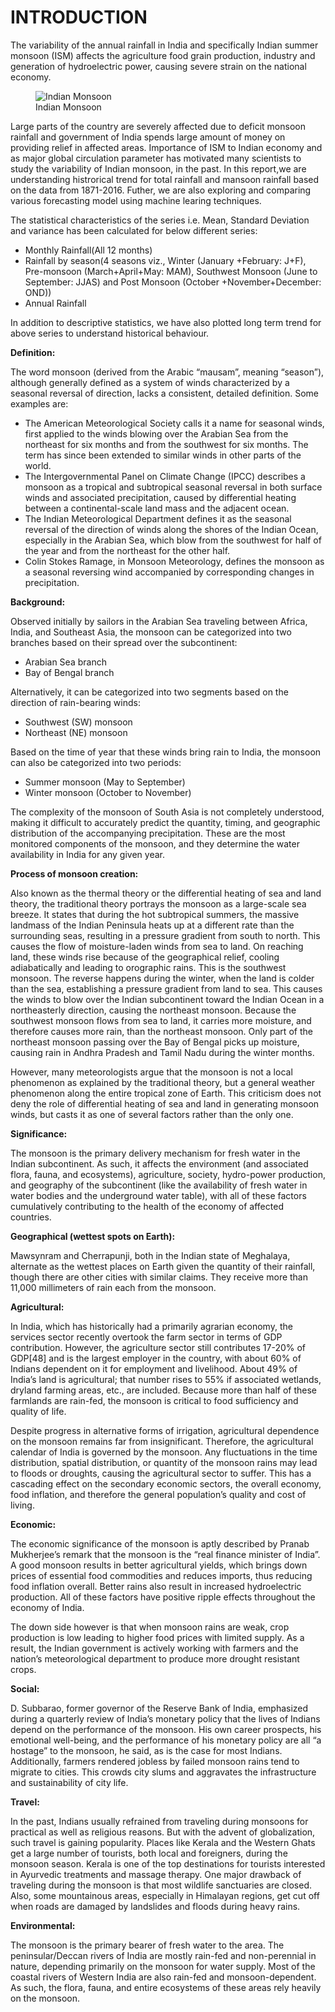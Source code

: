 # INTRODUCTION {#intro}

The variability of the annual rainfall in India and specifically Indian summer monsoon (ISM) affects the agriculture food grain production, industry and generation of hydroelectric power, causing severe strain on the national economy. 

![Indian Monsoon](Indian_monsoon.PNG)

Large parts of the country are severely affected due to deficit monsoon rainfall and government of India spends large amount of money on providing relief in affected areas. Importance of ISM to Indian economy and as major global circulation parameter has motivated many scientists to study the variability of Indian monsoon, in the past. In this report,we are understanding histrorical trend for total rainfall and mansoon rainfall based on the data from 1871-2016. Futher, we are also exploring and comparing various forecasting model using machine learing techniques.

The statistical characteristics of the series i.e. Mean, Standard Deviation and variance has been calculated for below different series:

 + Monthly Rainfall(All 12 months)
 + Rainfall by season(4 seasons viz., Winter (January +February: J+F), Pre-monsoon (March+April+May: MAM), Southwest Monsoon (June to September: JJAS) and Post Monsoon (October +November+December: OND))
 + Annual Rainfall
 
In addition to descriptive statistics, we have also plotted long term trend for above series to understand historical behaviour.  

**Definition:**

The word monsoon (derived from the Arabic "mausam", meaning "season"), although generally defined as a system of winds characterized by a seasonal reversal of direction, lacks a consistent, detailed definition. Some examples are:

 + The American Meteorological Society calls it a name for seasonal winds, first applied to the winds blowing over the Arabian Sea from the northeast for six months and from the southwest for six months. The term has since been extended to similar winds in other parts of the world.
 + The Intergovernmental Panel on Climate Change (IPCC) describes a monsoon as a tropical and subtropical seasonal reversal in both surface winds and associated precipitation, caused by differential heating between a continental-scale land mass and the adjacent ocean.
 + The Indian Meteorological Department defines it as the seasonal reversal of the direction of winds along the shores of the Indian Ocean, especially in the Arabian Sea, which blow from the southwest for half of the year and from the northeast for the other half.
 + Colin Stokes Ramage, in Monsoon Meteorology, defines the monsoon as a seasonal reversing wind accompanied by corresponding changes in precipitation. 

**Background:**

Observed initially by sailors in the Arabian Sea traveling between Africa, India, and Southeast Asia, the monsoon can be categorized into two branches based on their spread over the subcontinent:

 + Arabian Sea branch
 + Bay of Bengal branch

Alternatively, it can be categorized into two segments based on the direction of rain-bearing winds:

 + Southwest (SW) monsoon
 + Northeast (NE) monsoon

Based on the time of year that these winds bring rain to India, the monsoon can also be categorized into two periods:

 + Summer monsoon (May to September)
 + Winter monsoon (October to November)

The complexity of the monsoon of South Asia is not completely understood, making it difficult to accurately predict the quantity, timing, and geographic distribution of the accompanying precipitation. These are the most monitored components of the monsoon, and they determine the water availability in India for any given year.

**Process of monsoon creation:**

Also known as the thermal theory or the differential heating of sea and land theory, the traditional theory portrays the monsoon as a large-scale sea breeze. It states that during the hot subtropical summers, the massive landmass of the Indian Peninsula heats up at a different rate than the surrounding seas, resulting in a pressure gradient from south to north. This causes the flow of moisture-laden winds from sea to land. On reaching land, these winds rise because of the geographical relief, cooling adiabatically and leading to orographic rains. This is the southwest monsoon. The reverse happens during the winter, when the land is colder than the sea, establishing a pressure gradient from land to sea. This causes the winds to blow over the Indian subcontinent toward the Indian Ocean in a northeasterly direction, causing the northeast monsoon. Because the southwest monsoon flows from sea to land, it carries more moisture, and therefore causes more rain, than the northeast monsoon. Only part of the northeast monsoon passing over the Bay of Bengal picks up moisture, causing rain in Andhra Pradesh and Tamil Nadu during the winter months.

However, many meteorologists argue that the monsoon is not a local phenomenon as explained by the traditional theory, but a general weather phenomenon along the entire tropical zone of Earth. This criticism does not deny the role of differential heating of sea and land in generating monsoon winds, but casts it as one of several factors rather than the only one.

**Significance:**

The monsoon is the primary delivery mechanism for fresh water in the Indian subcontinent. As such, it affects the environment (and associated flora, fauna, and ecosystems), agriculture, society, hydro-power production, and geography of the subcontinent (like the availability of fresh water in water bodies and the underground water table), with all of these factors cumulatively contributing to the health of the economy of affected countries.

**Geographical (wettest spots on Earth):**

Mawsynram and Cherrapunji, both in the Indian state of Meghalaya, alternate as the wettest places on Earth given the quantity of their rainfall, though there are other cities with similar claims. They receive more than 11,000 millimeters of rain each from the monsoon.

**Agricultural:**

In India, which has historically had a primarily agrarian economy, the services sector recently overtook the farm sector in terms of GDP contribution. However, the agriculture sector still contributes 17-20% of GDP[48] and is the largest employer in the country, with about 60% of Indians dependent on it for employment and livelihood. About 49% of India's land is agricultural; that number rises to 55% if associated wetlands, dryland farming areas, etc., are included. Because more than half of these farmlands are rain-fed, the monsoon is critical to food sufficiency and quality of life.

Despite progress in alternative forms of irrigation, agricultural dependence on the monsoon remains far from insignificant. Therefore, the agricultural calendar of India is governed by the monsoon. Any fluctuations in the time distribution, spatial distribution, or quantity of the monsoon rains may lead to floods or droughts, causing the agricultural sector to suffer. This has a cascading effect on the secondary economic sectors, the overall economy, food inflation, and therefore the general population's quality and cost of living.

**Economic:**

The economic significance of the monsoon is aptly described by Pranab Mukherjee's remark that the monsoon is the "real finance minister of India". A good monsoon results in better agricultural yields, which brings down prices of essential food commodities and reduces imports, thus reducing food inflation overall. Better rains also result in increased hydroelectric production. All of these factors have positive ripple effects throughout the economy of India.

The down side however is that when monsoon rains are weak, crop production is low leading to higher food prices with limited supply. As a result, the Indian government is actively working with farmers and the nation's meteorological department to produce more drought resistant crops.

**Social:**

D. Subbarao, former governor of the Reserve Bank of India, emphasized during a quarterly review of India's monetary policy that the lives of Indians depend on the performance of the monsoon. His own career prospects, his emotional well-being, and the performance of his monetary policy are all "a hostage" to the monsoon, he said, as is the case for most Indians. Additionally, farmers rendered jobless by failed monsoon rains tend to migrate to cities. This crowds city slums and aggravates the infrastructure and sustainability of city life.

**Travel:**

In the past, Indians usually refrained from traveling during monsoons for practical as well as religious reasons. But with the advent of globalization, such travel is gaining popularity. Places like Kerala and the Western Ghats get a large number of tourists, both local and foreigners, during the monsoon season. Kerala is one of the top destinations for tourists interested in Ayurvedic treatments and massage therapy. One major drawback of traveling during the monsoon is that most wildlife sanctuaries are closed. Also, some mountainous areas, especially in Himalayan regions, get cut off when roads are damaged by landslides and floods during heavy rains.

**Environmental:**

The monsoon is the primary bearer of fresh water to the area. The peninsular/Deccan rivers of India are mostly rain-fed and non-perennial in nature, depending primarily on the monsoon for water supply. Most of the coastal rivers of Western India are also rain-fed and monsoon-dependent. As such, the flora, fauna, and entire ecosystems of these areas rely heavily on the monsoon.